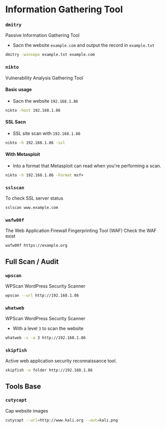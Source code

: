 # Information Gathering Tool

### `dmitry`
Passive Information Gathering Tool

- Sacn the website `example.com` and output the record in `example.txt`
```bash
dmitry -winsepo example.txt example.com
```

### `nikto`
Vulnerability Analysis Gathering Tool

#### Basic usage
- Sacn the website `192.168.1.86`
```bash
nikto -host 192.168.1.86
```

#### SSL Sacn
- SSL site scan with `192.168.1.86`
```bash
nikto -h 192.168.1.86 -ssl
```

#### With Metasploit
- Into a format that Metasploit can read when you're performing a scan.
```bash
nikto -h 192.168.1.86 -Format msf+
```


### `sslscan`
To check SSL server status

```bash
sslscan www.example.com
```

### `wafw00f`
The Web Application Firewall Fingerprinting Tool (WAF)
Check the WAF exist

```bash
wafw00f https://example.org
```

## Full Scan / Audit

### `wpscan`
WPScan WordPress Security Scanner

```bash
wpscan --url http://192.168.1.86
```

### `whatweb`
WPScan WordPress Security Scanner

- With a level `3` to scan the website
```bash
whatweb -v -a 3 http://192.168.1.86
```

### `skipfish`
Active web application security reconnaissance tool.

```bash
skipfish -o folder http://192.168.1.86
```

## Tools Base

### `cutycapt`
Cap website images

```bash
cutycapt --url=http://www.kali.org --out=kali.png
```

